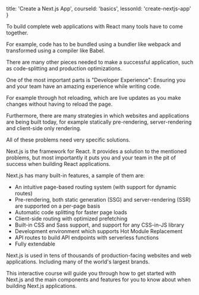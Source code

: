 
  title: 'Create a Next.js App',
  courseId: 'basics',
  lessonId: 'create-nextjs-app'
}

<p>
  <Logo size={80} />
</p>

To build complete web applications with React many tools have to come together.

For example, code has to be bundled using a bundler like webpack and transformed using a compiler like Babel.

There are many other pieces needed to make a successful application, such as code-splitting and production optimizations.

One of the most important parts is "Developer Experience": Ensuring you and your team have an amazing experience while writing code.

For example through hot reloading, which are live updates as you make changes without having to reload the page.

Furthermore, there are many strategies in which websites and applications are being built today, for example statically pre-rendering, server-rendering and client-side only rendering.

All of these problems need very specific solutions.

Next.js is the framework for React. It provides a solution to the mentioned problems, but most importantly it puts you and your team in the pit of success when building React applications.

Next.js has many built-in features, a sample of them are:

- An intuitive page-based routing system (with support for dynamic routes)
- Pre-rendering, both static generation (SSG) and server-rendering (SSR) are supported on a per-page basis
- Automatic code splitting for faster page loads
- Client-side routing with optimized prefetching
- Built-in CSS and Sass support, and support for any CSS-in-JS library
- Development environment which supports Hot Module Replacement
- API routes to build API endpoints with serverless functions
- Fully extendable

Next.js is used in tens of thousands of production-facing websites and web applications. Including many of the world's largest brands.

This interactive course will guide you through how to get started with Next.js and the main components and features for you to know about when building Next.js applications.

